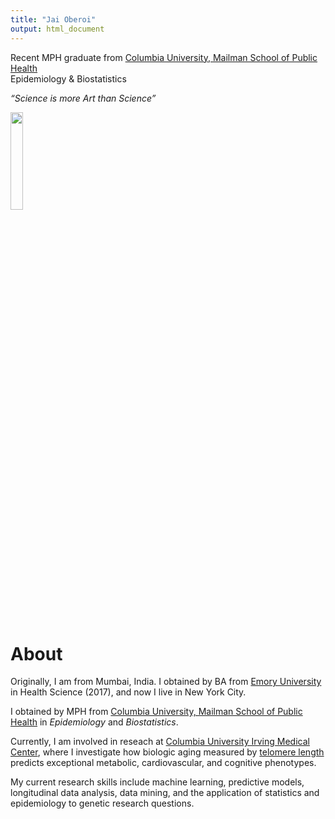 ```yaml
---
title: "Jai Oberoi"
output: html_document
---
```


Recent MPH graduate from [Columbia University, Mailman School of Public Health](https://www.publichealth.columbia.edu/) <br>
Epidemiology & Biostatistics

*"Science is more Art than Science"*

<img src="images/aboutpic.jpg" style="width:20%; border:5px; margin-right: 30px" align="center"> 

<br>

# About

Originally, I am from Mumbai, India. I obtained by BA from [Emory University](http://www.emory.edu/home/index.html) in Health Science (2017), and now I live in New York City. 

I obtained by MPH from  [Columbia University, Mailman School of Public Health](https://www.mailman.columbia.edu/) in *Epidemiology* and *Biostatistics*. 

Currently, I am involved in reseach at [Columbia University Irving Medical Center](https://www.cuimc.columbia.edu/), where I investigate how biologic aging measured by [telomere length](https://www.ncbi.nlm.nih.gov/pmc/articles/PMC4292845/) predicts exceptional metabolic, cardiovascular, and cognitive phenotypes. 

My current research skills include machine learning, predictive models, longitudinal data analysis, data mining, and the application of statistics and epidemiology to genetic research questions. 


